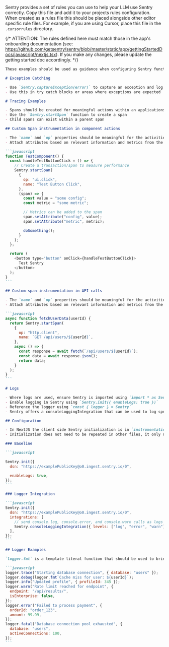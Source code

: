 <Expandable title="AI Rules for Code Editors" copy={true} hideFromMd={true}>

Sentry provides a set of rules you can use to help your LLM use Sentry correctly. Copy this file and add it to your projects rules configuration. When created as a rules file this should be placed alongside other editor specific rule files. For example, if you are using Cursor, place this file in the `.cursorrules` directory.

{/* ATTENTION: The rules defined here must match those in the app's onboarding documentation (see: https://github.com/getsentry/sentry/blob/master/static/app/gettingStartedDocs/javascript/nextjs.tsx).
If you make any changes, please update the getting started doc accordingly. */}

````markdown {filename:rules.md}
These examples should be used as guidance when configuring Sentry functionality within a project.

# Exception Catching

- Use `Sentry.captureException(error)` to capture an exception and log the error in Sentry.
- Use this in try catch blocks or areas where exceptions are expected

# Tracing Examples

- Spans should be created for meaningful actions within an applications like button clicks, API calls, and function calls
- Use the `Sentry.startSpan` function to create a span
- Child spans can exist within a parent span

## Custom Span instrumentation in component actions

- The `name` and `op` properties should be meaningful for the activities in the call.
- Attach attributes based on relevant information and metrics from the request

```javascript
function TestComponent() {
  const handleTestButtonClick = () => {
    // Create a transaction/span to measure performance
    Sentry.startSpan(
      {
        op: "ui.click",
        name: "Test Button Click",
      },
      (span) => {
        const value = "some config";
        const metric = "some metric";

        // Metrics can be added to the span
        span.setAttribute("config", value);
        span.setAttribute("metric", metric);

        doSomething();
      }
    );
  };

  return (
    <button type="button" onClick={handleTestButtonClick}>
      Test Sentry
    </button>
  );
}
```

## Custom span instrumentation in API calls

- The `name` and `op` properties should be meaningful for the activities in the call.
- Attach attributes based on relevant information and metrics from the request

```javascript
async function fetchUserData(userId) {
  return Sentry.startSpan(
    {
      op: "http.client",
      name: `GET /api/users/${userId}`,
    },
    async () => {
      const response = await fetch(`/api/users/${userId}`);
      const data = await response.json();
      return data;
    }
  );
}
```

# Logs

- Where logs are used, ensure Sentry is imported using `import * as Sentry from "@sentry/nextjs"`
- Enable logging in Sentry using `Sentry.init({ enableLogs: true })`
- Reference the logger using `const { logger } = Sentry`
- Sentry offers a consoleLoggingIntegration that can be used to log specific console error types automatically without instrumenting the individual logger calls

## Configuration

- In NextJS the client side Sentry initialization is in `instrumentation-client.ts`, the server initialization is in `sentry.edge.config.ts` and the edge initialization is in `sentry.server.config.ts`
- Initialization does not need to be repeated in other files, it only needs to happen the files mentioned above. You should use `import * as Sentry from "@sentry/nextjs"` to reference Sentry functionality

### Baseline

```javascript

Sentry.init({
  dsn: "https://examplePublicKey@o0.ingest.sentry.io/0",

  enableLogs: true,
});
```

### Logger Integration

```javascript
Sentry.init({
  dsn: "https://examplePublicKey@o0.ingest.sentry.io/0",
  integrations: [
    // send console.log, console.error, and console.warn calls as logs to Sentry
    Sentry.consoleLoggingIntegration({ levels: ["log", "error", "warn"] }),
  ],
});
```

## Logger Examples

`logger.fmt` is a template literal function that should be used to bring variables into the structured logs.

```javascript
logger.trace("Starting database connection", { database: "users" });
logger.debug(logger.fmt`Cache miss for user: ${userId}`);
logger.info("Updated profile", { profileId: 345 });
logger.warn("Rate limit reached for endpoint", {
  endpoint: "/api/results/",
  isEnterprise: false,
});
logger.error("Failed to process payment", {
  orderId: "order_123",
  amount: 99.99,
});
logger.fatal("Database connection pool exhausted", {
  database: "users",
  activeConnections: 100,
});
```
````

</Expandable>
